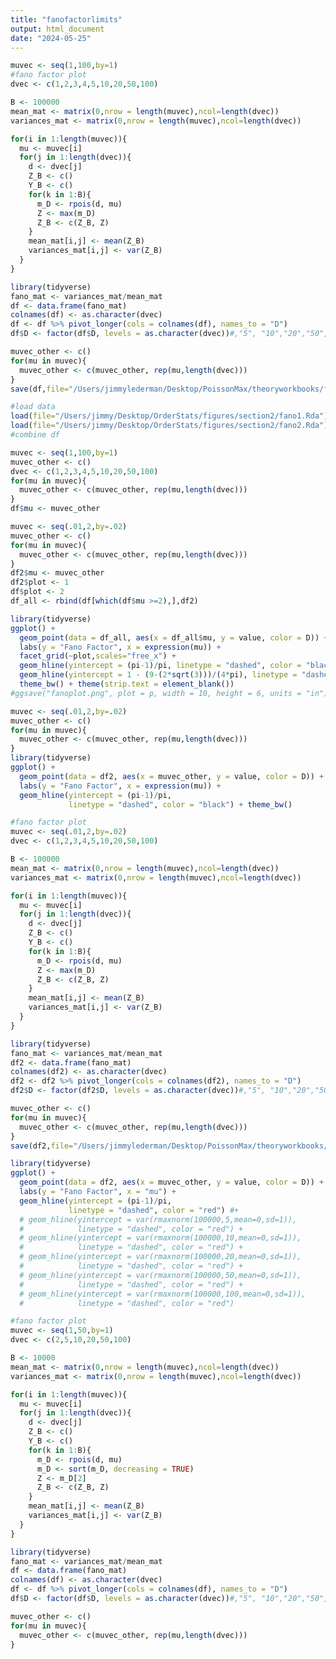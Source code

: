 ```yaml
---
title: "fanofactorlimits"
output: html_document
date: "2024-05-25"
---
```


```r
muvec <- seq(1,100,by=1)
#fano factor plot
dvec <- c(1,2,3,4,5,10,20,50,100)

B <- 100000
mean_mat <- matrix(0,nrow = length(muvec),ncol=length(dvec))
variances_mat <- matrix(0,nrow = length(muvec),ncol=length(dvec))

for(i in 1:length(muvec)){
  mu <- muvec[i]
  for(j in 1:length(dvec)){
    d <- dvec[j]
    Z_B <- c()
    Y_B <- c()
    for(k in 1:B){
      m_D <- rpois(d, mu)
      Z <- max(m_D)
      Z_B <- c(Z_B, Z)
    }
    mean_mat[i,j] <- mean(Z_B)
    variances_mat[i,j] <- var(Z_B)
  }
}

library(tidyverse)
fano_mat <- variances_mat/mean_mat
df <- data.frame(fano_mat)
colnames(df) <- as.character(dvec)
df <- df %>% pivot_longer(cols = colnames(df), names_to = "D")
df$D <- factor(df$D, levels = as.character(dvec))#,"5", "10","20","50","100","1000"

muvec_other <- c()
for(mu in muvec){
  muvec_other <- c(muvec_other, rep(mu,length(dvec)))
}
save(df,file="/Users/jimmylederman/Desktop/PoissonMax/theoryworkbooks/fano1.Rda")
```

```r
#load data
load(file="/Users/jimmy/Desktop/OrderStats/figures/section2/fano1.Rda")
load(file="/Users/jimmy/Desktop/OrderStats/figures/section2/fano2.Rda")
#combine df

muvec <- seq(1,100,by=1)
muvec_other <- c()
dvec <- c(1,2,3,4,5,10,20,50,100)
for(mu in muvec){
  muvec_other <- c(muvec_other, rep(mu,length(dvec)))
}
df$mu <- muvec_other

muvec <- seq(.01,2,by=.02)
muvec_other <- c()
for(mu in muvec){
  muvec_other <- c(muvec_other, rep(mu,length(dvec)))
}
df2$mu <- muvec_other
df2$plot <- 1
df$plot <- 2
df_all <- rbind(df[which(df$mu >=2),],df2)

```

```r


library(tidyverse)
ggplot() + 
  geom_point(data = df_all, aes(x = df_all$mu, y = value, color = D)) +
  labs(y = "Fano Factor", x = expression(mu)) +
  facet_grid(~plot,scales="free_x") +
  geom_hline(yintercept = (pi-1)/pi, linetype = "dashed", color = "black") +
  geom_hline(yintercept = 1 - (9-(2*sqrt(3)))/(4*pi), linetype = "dashed", color = "black") +
  theme_bw() + theme(strip.text = element_blank()) 
#ggsave("fanoplot.png", plot = p, width = 10, height = 6, units = "in")
```

```r
muvec <- seq(.01,2,by=.02)
muvec_other <- c()
for(mu in muvec){
  muvec_other <- c(muvec_other, rep(mu,length(dvec)))
}
library(tidyverse)
ggplot() + 
  geom_point(data = df2, aes(x = muvec_other, y = value, color = D)) +
  labs(y = "Fano Factor", x = expression(mu)) +
  geom_hline(yintercept = (pi-1)/pi,
             linetype = "dashed", color = "black") + theme_bw()
```


```r
#fano factor plot
muvec <- seq(.01,2,by=.02)
dvec <- c(1,2,3,4,5,10,20,50,100)

B <- 100000
mean_mat <- matrix(0,nrow = length(muvec),ncol=length(dvec))
variances_mat <- matrix(0,nrow = length(muvec),ncol=length(dvec))

for(i in 1:length(muvec)){
  mu <- muvec[i]
  for(j in 1:length(dvec)){
    d <- dvec[j]
    Z_B <- c()
    Y_B <- c()
    for(k in 1:B){
      m_D <- rpois(d, mu)
      Z <- max(m_D)
      Z_B <- c(Z_B, Z)
    }
    mean_mat[i,j] <- mean(Z_B)
    variances_mat[i,j] <- var(Z_B)
  }
}

library(tidyverse)
fano_mat <- variances_mat/mean_mat
df2 <- data.frame(fano_mat)
colnames(df2) <- as.character(dvec)
df2 <- df2 %>% pivot_longer(cols = colnames(df2), names_to = "D")
df2$D <- factor(df2$D, levels = as.character(dvec))#,"5", "10","20","50","100","1000"

muvec_other <- c()
for(mu in muvec){
  muvec_other <- c(muvec_other, rep(mu,length(dvec)))
}
save(df2,file="/Users/jimmylederman/Desktop/PoissonMax/theoryworkbooks/fano2.Rda")
```


```r
library(tidyverse)
ggplot() + 
  geom_point(data = df2, aes(x = muvec_other, y = value, color = D)) +
  labs(y = "Fano Factor", x = "mu") +
  geom_hline(yintercept = (pi-1)/pi,
             linetype = "dashed", color = "red") #+
  # geom_hline(yintercept = var(rmaxnorm(100000,5,mean=0,sd=1)),
  #            linetype = "dashed", color = "red") +
  # geom_hline(yintercept = var(rmaxnorm(100000,10,mean=0,sd=1)),
  #            linetype = "dashed", color = "red") +
  # geom_hline(yintercept = var(rmaxnorm(100000,20,mean=0,sd=1)),
  #            linetype = "dashed", color = "red") +
  # geom_hline(yintercept = var(rmaxnorm(100000,50,mean=0,sd=1)),
  #            linetype = "dashed", color = "red") +
  # geom_hline(yintercept = var(rmaxnorm(100000,100,mean=0,sd=1)),
  #            linetype = "dashed", color = "red")
```


```r
#fano factor plot
muvec <- seq(1,50,by=1)
dvec <- c(2,5,10,20,50,100)

B <- 10000
mean_mat <- matrix(0,nrow = length(muvec),ncol=length(dvec))
variances_mat <- matrix(0,nrow = length(muvec),ncol=length(dvec))

for(i in 1:length(muvec)){
  mu <- muvec[i]
  for(j in 1:length(dvec)){
    d <- dvec[j]
    Z_B <- c()
    Y_B <- c()
    for(k in 1:B){
      m_D <- rpois(d, mu)
      m_D <- sort(m_D, decreasing = TRUE)
      Z <- m_D[2]
      Z_B <- c(Z_B, Z)
    }
    mean_mat[i,j] <- mean(Z_B)
    variances_mat[i,j] <- var(Z_B)
  }
}

library(tidyverse)
fano_mat <- variances_mat/mean_mat
df <- data.frame(fano_mat)
colnames(df) <- as.character(dvec)
df <- df %>% pivot_longer(cols = colnames(df), names_to = "D")
df$D <- factor(df$D, levels = as.character(dvec))#,"5", "10","20","50","100","1000"

muvec_other <- c()
for(mu in muvec){
  muvec_other <- c(muvec_other, rep(mu,length(dvec)))
}

```






